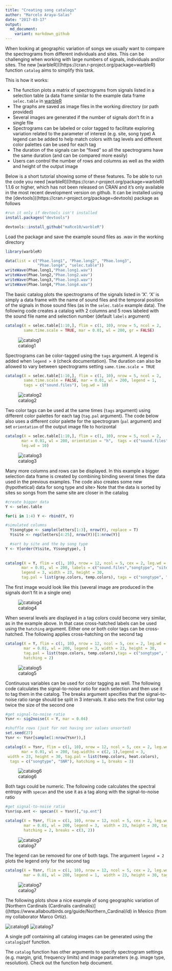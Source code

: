 ```yaml
---
title: "Creating song catalogs"
author: "Marcelo Araya-Salas"
date: "2017-03-17"
output: 
  md_document:
    variant: markdown_github
---
```


When looking at geographic variation of songs we usually want to compare the spectrograms from different individuals and sites. This can be challenging when working with large numbers of signals, individuals and/or sites. The new [warbleR]((https://cran.r-project.org/package=warbleR) function `catalog` aims to simplify this task.

This is how it works: 

* The function plots a matrix of spectrograms from signals listed in a selection table (a data frame similar to the example data frame `selec.table` in [warbleR]((https://cran.r-project.org/package=warbleR))
* The graphs are saved as image files in the working directory (or path provided)
* Several images are generated if the number of signals don't fit in a single file 
* Spectrograms can be labeled or color tagged to facilitate exploring variation related to the parameter of interest (e.g. site, song type)
A legend can be added to help match colors with tag levels and different color palettes can be used for each tag
* The duration of the signals can be "fixed" so all the spectrograms have the same duration (and can be compared more easily)
* Users can control the number of rows and columns as well as the width and height of the output image


Below is a short tutorial showing some of these features. To be able to run the code you need [warbleR]((https://cran.r-project.org/package=warbleR) 1.1.6 or higher, which has not been released on CRAN and it's only available in the most recent development version on github. It can be installed using the [devtools]((https://cran.r-project.org/package=devtools) package as follows

```r
#run it only if devtools isn't installed
install.packages("devtools")

devtools::install_github("maRce10/warbleR")

```


Load the package and save the example sound files as .wav in the working directory 

```r
 
library(warbleR)

data(list = c("Phae.long1", "Phae.long2", "Phae.long3", 
              "Phae.long4", "selec.table"))
writeWave(Phae.long1,"Phae.long1.wav")
writeWave(Phae.long2,"Phae.long2.wav")
writeWave(Phae.long3,"Phae.long3.wav")
writeWave(Phae.long4,"Phae.long4.wav")
```

The basic catalog plots the spectrograms of the signals listed in 'X'. 'X' is simply a data frame with the name of sound files and the temporal position of the signals in those sound files (as in the `selec.table` example data). The following code creates a catalog with 2 columns and 5 rows labeled with the sound file name and selection number (default `labels` argument)

```r

catalog(X = selec.table[1:10,], flim = c(1, 10), nrow = 5, ncol = 2, 
        same.time.scale = TRUE, mar = 0.01, wl = 200, gr = FALSE)
```

![catalog1](https://github.com/maRce10/marce10.github.com/tree/master/img/Catalog_p1-.png)

Spectrograms can be color-tagged using the `tags` argument. A legend is added when `legend > 0` (check documentation). The duration can also be allowed to vary between spectrograms setting `same.time.scale = TRUE`

```r

catalog(X = selec.table[1:10,], flim = c(1, 10), nrow = 5, ncol = 2, 
        same.time.scale = FALSE, mar = 0.01, wl = 200, legend = 1, 
        tags = c("sound.files"), leg.wd = 10)
```
  
![catalog2](https://github.com/maRce10/marce10.github.com/tree/master/img/Catalog_p1-2.png)

Two color tags can be used at the same times (`tags` argument) using different color palettes for each tag (`tag.pal` argument). The code below also uses a different color palette for the spectrogram (`pal` argument) and set `orientation` of the output image file to horizontal
  
```r
  
catalog(X = selec.table[1:10,], flim = c(1, 10), nrow = 5, ncol = 2, 
       mar = 0.01, wl = 200, orientation = "h",  tags = c("sound.files", "selec"), 
       leg.wd = 10)
```

![catalog3](https://github.com/maRce10/marce10.github.com/tree/master/img/Catalog_p1-3.png)

Many more columns and rows can be displayed. In this example a bigger selection data frame is created by combining binding several times the data used in the previous examples. The code also creates some new (hypothetical) data for song type and site> Note that the data is sorted by sites so songs from the same site are closer in the catalog

```r

#create bigger data
Y <- selec.table

for(i in 1:4) Y <- rbind(Y, Y)

#simulated columns
  Y$songtype <- sample(letters[1:3], nrow(Y), replace = T)
  Y$site <- rep(letters[4:25], nrow(Y))[1:nrow(Y)]

  #sort by site and the by song type 
Y <- Y[order(Y$site, Y$songtype), ]
  
  
catalog(X = Y, flim = c(1, 10), nrow = 12, ncol = 5, cex = 2, leg.wd = 8,
       mar = 0.01, wl = 200, labels = c("sound.files","songtype", "site"), 
       legend = 3, width = 23, height = 30, 
       tag.pal = list(gray.colors, temp.colors), tags = c("songtype", "site"))


```

 The first image would look like this (several image are produced in the signals don't fit in a single one)

 ![catalog4](https://github.com/maRce10/marce10.github.com/tree/master/img/Catalog_p1-4.png)

When several levels are displayed in a tag colors could become very similar, as in the example above. In that case cross-hatched labels can be used using the `hatching` argument. Either one or both color tags can be cross-hatched. The following applies cross-hatching on the second tag
 
```r

catalog(X = Y, flim = c(1, 10), nrow = 12, ncol = 5, cex = 2, leg.wd = 8,
        mar = 0.01, wl = 200, legend = 3, width = 23, height = 30,
        tag.pal = list(topo.colors, temp.colors),tags = c("songtype", "site"), 
        hatching = 2)


```

 ![catalog5](https://github.com/maRce10/marce10.github.com/tree/master/img/Catalog_p1-5.png)

Continuous variables can be used for color tagging as well. The following code calculates the signal-to-noise ratio for each selection and then use it to tag them in the catalog. The breaks argument specifies that the signal-to-noise ratio range should be split in 3 intervals.
It also sets the first color tag twice the size of the second one
 
```r
#get signal-to-noise ratio 
Ysnr <- sig2noise(X = Y, mar = 0.04)

#shuffle rows (just for not having snr values unsorted)
set.seed(27)
Ysnr <- Ysnr[sample(1:nrow(Ysnr)),] 

catalog(X = Ysnr, flim = c(1, 10), nrow = 12, ncol = 5, cex = 2, leg.wd = 8,
       mar = 0.01, wl = 200, tag.widths = c(2, 1),legend = 3, 
 width = 23, height = 30, tag.pal = list(temp.colors, heat.colors),
  tags = c("songtype", "SNR"), hatching = 1, breaks = 3)


```

 ![catalog6](https://github.com/maRce10/marce10.github.com/tree/master/img/Catalog_p1-6.png)
 
Both tags could be numeric. The following code calculates the spectral entropy with `specan` and the use it as a tag along with the signal-to-noise ratio
 
```r
#get signal-to-noise ratio 
Ysnr$sp.ent <- specan(X = Ysnr)[,"sp.ent"]

catalog(X = Ysnr, flim = c(1, 10), nrow = 12, ncol = 5, cex = 2, leg.wd = 8,
        mar = 0.01, wl = 200, legend = 3,  width = 23, height = 30, tag.pal = list(temp.colors, gray.colors), tags = c("sp.ent", "SNR"), 
        hatching = 2, breaks = c(3, 2))


```

 ![catalog7](https://github.com/maRce10/marce10.github.com/tree/master/img/Catalog_p1-7.png)
 
 The legend can be removed for one of both tags. The argument `legend = 2` plots the legend only for the second tag
 
```r

catalog(X = Ysnr, flim = c(1, 10), nrow = 12, ncol = 5, cex = 2, leg.wd = 8,
        mar = 0.01, wl = 200, legend = 1,  width = 23, height = 30, tag.pal = list(temp.colors, gray.colors), tags = c("sp.ent", "SNR"), hatching = 2, breaks = 4)

```
 
![catalog7](https://github.com/maRce10/marce10.github.com/tree/master/img/Catalog_p1-8.png)
 
 The following plots show a nice example of song geographic variation of [Northern Cardinals (Cardinalis cardinalis)]((https://www.allaboutbirds.org/guide/Northern_Cardinal/id) in Mexico (from my collaborator Marco Ortiz).
 
 ![catalog6](https://github.com/maRce10/marce10.github.com/tree/master/img/Catalog_p1-Cardinalis.png)
 ![catalog7](https://github.com/maRce10/marce10.github.com/tree/master/img/Catalog_p2-Cardinalis.png)

A single pdf containing all catalog images can be generated using the `catalog2pdf` function. 

The `catalog` function has other arguments to specify spectrogram settings (e.g. margin, grid, frequency limits) and image parameters (e.g. image type, resolution). Check out the function help document.

